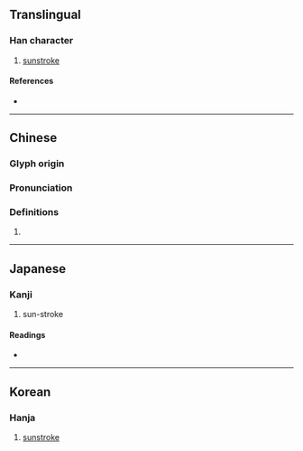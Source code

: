 {{character info/new}}
==Translingual==

===Han character===
{{Han char|rn=72|rad=日|as=09|sn=13|four=66027|canj=AAPV|ids=⿰日曷}}

# [[sunstroke]]

====References====
* {{Han ref|kx=0498.090|dkj=14047|dj=0866.070|hdz=21523.140|uh=668D|ud=26253|bh=B77B|bd=46971}}

----

==Chinese==
{{zh-forms}}

===Glyph origin===
{{Han etym}}

===Pronunciation===
{{zh-pron
|m=yē
|c=hot3
|mc=y
|oc=y
|ma=
|cat=n
}}

===Definitions===
{{zh-hanzi}}

# {{rfdef|lang=zh}}

----

==Japanese==

===Kanji===
{{ja-kanji|grade=|rs=日09}}

# sun-stroke

====Readings====
* {{ja-readings|on=[[えつ]] (etsu), [[おち]] (ochi), [[あつ]] (atsu), [[あち]] (achi)|kun=[[あつさあたり]] (atsusaatari)}}

----

==Korean==

===Hanja===
{{ko-hanja|hangeul=갈|rv=gal|mr=kal}}

# [[sunstroke]]